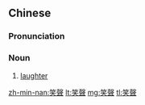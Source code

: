 {{also|笑声}}
==Chinese==
{{zh-forms|s=笑声}}

===Pronunciation===
{{zh-pron
|m=xiàoshēng
|c=siu3 seng1,siu3 sing1
|h=pfs=seu-sâng
|mn=chhiò-siaⁿ
|cat=n
}}

===Noun===
{{zh-noun}}

# [[laughter]] {{gloss|sound (as) of laughing}}

[[zh-min-nan:笑聲]]
[[lt:笑聲]]
[[mg:笑聲]]
[[tl:笑聲]]